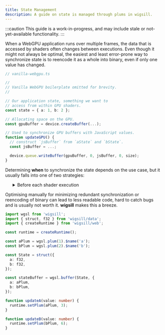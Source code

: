 ```yaml
---
title: State Management
description: A guide on state is managed through plums in wigsill.
---
```


:::caution
This guide is a work-in-progress, and may include stale or not-yet-available functionality.
:::


When a WebGPU application runs over multiple frames, the data that is accessed by shaders often changes between executions.
Even though it might not always be optimal, the easiest and least error-prone way to synchronize state is to reencode
it as a whole into binary, even if only one value has changed.

```ts
// vanilla-webgpu.ts

//
// Vanilla WebGPU boilerplate omitted for brevity.
//

// Our application state, something we want to
// access from within GPU shaders.
const state = { a: 1, b: 2 };

// Allocating space on the GPU.
const gpuBuffer = device.createBuffer(...);

// Used to synchronize GPU buffers with JavaScript values.
function updateGPU() {
  // construct `jsBuffer` from `aState` and `bState`.
  const jsBuffer = ...;

  device.queue.writeBuffer(gpuBuffer, 0, jsBuffer, 0, size);
}
```

Determining **when** to synchronize the state depends on the use case, but it usually falls into one of two strategies:


<ol>
  <ListItem idx="A">
    <details>
    <summary>Before each shader execution</summary>
    
    Optimal when state updates more frequently than shaders are run.

    ```ts
    function updateA(value: number) {
      state.a = value;
    }

    function updateB(value: number) {
      state.b = value;
    }

    function loop() {
      // updating before each pipeline
      updateGPU();

      // run pipeline
      // ...

      requestAnimationFrame(loop);
    }

    loop();
    ```
    </details>
  </ListItem>
  <ListItem idx="B">
    <details>
    <summary>After each state change</summary>

    Optimal when state updates are rarer than shader executions.

    ```ts
    function updateA(value: number) {
      state.a = value;
      updateGPU();
    }

    function updateB(value: number) {
      state.b = value;
      updateGPU();
    }

    function loop() {
      // run pipeline
      // ...

      requestAnimationFrame(loop);
    }

    loop();
    ```

    </details>
  </ListItem>
</ol>

Optimising manually for minimizing redundant synchronization or reencoding of binary can lead to less readable code, hard to
catch bugs and is usually not worth it. **wigsill** makes this a breeze.

```ts
import wgsl from 'wigsill';
import { struct, f32 } from 'wigsill/data';
import { createRuntime } from 'wigsill/web';

const runtime = createRuntime();

const aPlum = wgsl.plum(1).$name('a');
const bPlum = wgsl.plum(2).$name('b');

const State = struct({
  a: f32,
  b: f32,
});

const stateBuffer = wgsl.buffer(State, {
  a: aPlum,
  b: bPlum,
});

function updateA(value: number) {
  runtime.setPlum(aPlum, 3);
}

function updateB(value: number) {
  runtime.setPlum(bPlum, 6);
}

```
